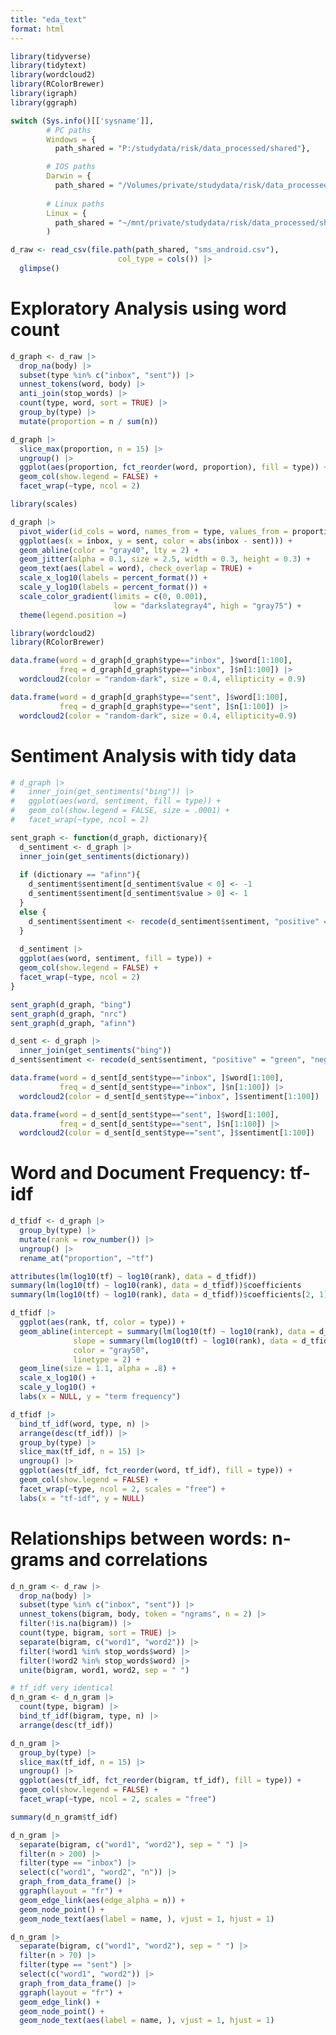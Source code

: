 ```yaml
---
title: "eda_text"
format: html
---
```


```r
library(tidyverse)
library(tidytext)
library(wordcloud2)
library(RColorBrewer)
library(igraph)
library(ggraph)

switch (Sys.info()[['sysname']],
        # PC paths
        Windows = {
          path_shared = "P:/studydata/risk/data_processed/shared"},

        # IOS paths
        Darwin = {
          path_shared = "/Volumes/private/studydata/risk/data_processed/shared"},
        
        # Linux paths
        Linux = {
          path_shared = "~/mnt/private/studydata/risk/data_processed/shared"}
        )
```

```r
d_raw <- read_csv(file.path(path_shared, "sms_android.csv"),
                        col_type = cols()) |> 
  glimpse()
```

# Exploratory Analysis using word count

```r
d_graph <- d_raw |>
  drop_na(body) |>
  subset(type %in% c("inbox", "sent")) |>
  unnest_tokens(word, body) |>
  anti_join(stop_words) |>
  count(type, word, sort = TRUE) |>
  group_by(type) |>
  mutate(proportion = n / sum(n))

d_graph |>
  slice_max(proportion, n = 15) |>
  ungroup() |>
  ggplot(aes(proportion, fct_reorder(word, proportion), fill = type)) +
  geom_col(show.legend = FALSE) +
  facet_wrap(~type, ncol = 2)
```

```r
library(scales)

d_graph |>
  pivot_wider(id_cols = word, names_from = type, values_from = proportion) |>
  ggplot(aes(x = inbox, y = sent, color = abs(inbox - sent))) +
  geom_abline(color = "gray40", lty = 2) +
  geom_jitter(alpha = 0.1, size = 2.5, width = 0.3, height = 0.3) +
  geom_text(aes(label = word), check_overlap = TRUE) +
  scale_x_log10(labels = percent_format()) +
  scale_y_log10(labels = percent_format()) +
  scale_color_gradient(limits = c(0, 0.001), 
                       low = "darkslategray4", high = "gray75") +
  theme(legend.position =)
```

```r
library(wordcloud2)
library(RColorBrewer)

data.frame(word = d_graph[d_graph$type=="inbox", ]$word[1:100], 
           freq = d_graph[d_graph$type=="inbox", ]$n[1:100]) |>
  wordcloud2(color = "random-dark", size = 0.4, ellipticity = 0.9)

data.frame(word = d_graph[d_graph$type=="sent", ]$word[1:100], 
           freq = d_graph[d_graph$type=="sent", ]$n[1:100]) |>
  wordcloud2(color = "random-dark", size = 0.4, ellipticity=0.9)
```

# Sentiment Analysis with tidy data

```r
# d_graph |>
#   inner_join(get_sentiments("bing")) |>
#   ggplot(aes(word, sentiment, fill = type)) +
#   geom_col(show.legend = FALSE, size = .0001) +
#   facet_wrap(~type, ncol = 2)

sent_graph <- function(d_graph, dictionary){
  d_sentiment <- d_graph |>
  inner_join(get_sentiments(dictionary))
  
  if (dictionary == "afinn"){
    d_sentiment$sentiment[d_sentiment$value < 0] <- -1
    d_sentiment$sentiment[d_sentiment$value > 0] <- 1
  }
  else {
    d_sentiment$sentiment <- recode(d_sentiment$sentiment, "positive" = 1, "negative" = -1)
  }
  
  d_sentiment |>
  ggplot(aes(word, sentiment, fill = type)) +
  geom_col(show.legend = FALSE) +
  facet_wrap(~type, ncol = 2)
}

sent_graph(d_graph, "bing")
sent_graph(d_graph, "nrc")
sent_graph(d_graph, "afinn")
```

```r
d_sent <- d_graph |>
  inner_join(get_sentiments("bing"))
d_sent$sentiment <- recode(d_sent$sentiment, "positive" = "green", "negative" = "red")

data.frame(word = d_sent[d_sent$type=="inbox", ]$word[1:100], 
           freq = d_sent[d_sent$type=="inbox", ]$n[1:100]) |>
  wordcloud2(color = d_sent[d_sent$type=="inbox", ]$sentiment[1:100])

data.frame(word = d_sent[d_sent$type=="sent", ]$word[1:100], 
           freq = d_sent[d_sent$type=="sent", ]$n[1:100]) |>
  wordcloud2(color = d_sent[d_sent$type=="sent", ]$sentiment[1:100])
```

# Word and Document Frequency: tf-idf

```r
d_tfidf <- d_graph |>
  group_by(type) |>
  mutate(rank = row_number()) |>
  ungroup() |>
  rename_at("proportion", ~"tf")

attributes(lm(log10(tf) ~ log10(rank), data = d_tfidf))
summary(lm(log10(tf) ~ log10(rank), data = d_tfidf))$coefficients
summary(lm(log10(tf) ~ log10(rank), data = d_tfidf))$coefficients[2, 1]

d_tfidf |>
  ggplot(aes(rank, tf, color = type)) +
  geom_abline(intercept = summary(lm(log10(tf) ~ log10(rank), data = d_tfidf))$coefficients[1, 1],
              slope = summary(lm(log10(tf) ~ log10(rank), data = d_tfidf))$coefficients[2, 1],
              color = "gray50",
              linetype = 2) +
  geom_line(size = 1.1, alpha = .8) +
  scale_x_log10() +
  scale_y_log10() +
  labs(x = NULL, y = "term frequency")
```

```r
d_tfidf |>
  bind_tf_idf(word, type, n) |>
  arrange(desc(tf_idf)) |>
  group_by(type) |>
  slice_max(tf_idf, n = 15) |>
  ungroup() |>
  ggplot(aes(tf_idf, fct_reorder(word, tf_idf), fill = type)) +
  geom_col(show.legend = FALSE) +
  facet_wrap(~type, ncol = 2, scales = "free") +
  labs(x = "tf-idf", y = NULL)
```

# Relationships between words: n-grams and correlations

```r
d_n_gram <- d_raw |>
  drop_na(body) |>
  subset(type %in% c("inbox", "sent")) |>
  unnest_tokens(bigram, body, token = "ngrams", n = 2) |>
  filter(!is.na(bigram)) |>
  count(type, bigram, sort = TRUE) |>
  separate(bigram, c("word1", "word2")) |>
  filter(!word1 %in% stop_words$word) |>
  filter(!word2 %in% stop_words$word) |>
  unite(bigram, word1, word2, sep = " ")
```

```r
# tf_idf very identical
d_n_gram <- d_n_gram |>
  count(type, bigram) |>
  bind_tf_idf(bigram, type, n) |>
  arrange(desc(tf_idf))

d_n_gram |> 
  group_by(type) |>
  slice_max(tf_idf, n = 15) |>
  ungroup() |>
  ggplot(aes(tf_idf, fct_reorder(bigram, tf_idf), fill = type)) +
  geom_col(show.legend = FALSE) +
  facet_wrap(~type, ncol = 2, scales = "free")

summary(d_n_gram$tf_idf)
```

```r
d_n_gram |>
  separate(bigram, c("word1", "word2"), sep = " ") |>
  filter(n > 200) |>
  filter(type == "inbox") |>
  select(c("word1", "word2", "n")) |>
  graph_from_data_frame() |>
  ggraph(layout = "fr") +
  geom_edge_link(aes(edge_alpha = n)) +
  geom_node_point() +
  geom_node_text(aes(label = name, ), vjust = 1, hjust = 1)

d_n_gram |>
  separate(bigram, c("word1", "word2"), sep = " ") |>
  filter(n > 70) |>
  filter(type == "sent") |>
  select(c("word1", "word2")) |>
  graph_from_data_frame() |>
  ggraph(layout = "fr") +
  geom_edge_link() +
  geom_node_point() +
  geom_node_text(aes(label = name, ), vjust = 1, hjust = 1)
```


